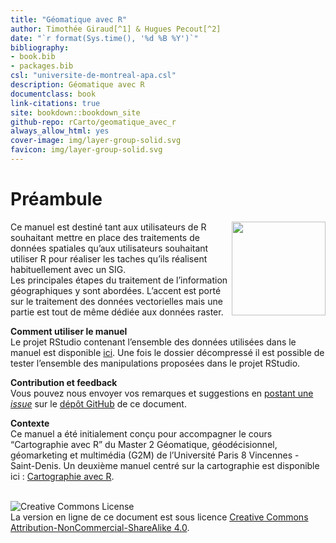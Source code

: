 ```yaml
--- 
title: "Géomatique avec R"
author: Timothée Giraud[^1] & Hugues Pecout[^2]
date: "`r format(Sys.time(), '%d %B %Y')`"
bibliography:
- book.bib
- packages.bib
csl: "universite-de-montreal-apa.csl"
description: Géomatique avec R
documentclass: book
link-citations: true
site: bookdown::bookdown_site
github-repo: rCarto/geomatique_avec_r
always_allow_html: yes
cover-image: img/layer-group-solid.svg
favicon: img/layer-group-solid.svg
---
```




# Préambule


<div style="float: right"><img src="img/layer-group-solid.svg" width="150px" padding="1em"/></div>
Ce manuel est destiné tant aux utilisateurs de R souhaitant mettre en place des traitements de données spatiales qu'aux utilisateurs souhaitant utiliser R pour réaliser les taches qu'ils réalisent habituellement avec un SIG.   
Les principales étapes du traitement de l'information géographiques y sont abordées. 
L'accent est porté sur le traitement des données vectorielles mais une partie est tout de même dédiée aux données raster. 

**Comment utiliser le manuel**  
Le projet RStudio contenant l'ensemble des données utilisées dans le manuel est disponible [ici](https://github.com/rCarto/geodata/archive/refs/heads/main.zip). 
Une fois le dossier décompressé il est possible de tester l'ensemble des manipulations proposées dans le projet RStudio.  

**Contribution et feedback**  
Vous pouvez nous envoyer vos remarques et suggestions en [postant une *issue*](https://github.com/rCarto/geomatique_avec_r/issues) sur le [dépôt GitHub](https://github.com/rCarto/geomatique_avec_r) de ce document. 

**Contexte**  
Ce manuel a été initialement conçu pour accompagner le cours "Cartographie avec R" 
du Master 2 Géomatique, géodécisionnel, géomarketing et multimédia (G2M) de 
l'Université Paris 8 Vincennes - Saint-Denis. 
Un deuxième manuel centré sur la cartographie est disponible ici :
[Cartographie avec R](https://rcarto.github.io/cartographie_avec_r/).



</br>
![Creative Commons License](img/by-nc-sa.png)  
La version en ligne de ce document est sous licence [Creative Commons Attribution-NonCommercial-ShareAlike 4.0](http://creativecommons.org/licenses/by-nc-sa/4.0/). 


[^1]: UMS RIATE, CNRS, Université de Paris, F-75013 Paris, France
[^2]: FR CIST, CNRS, F-75013 Paris, France



